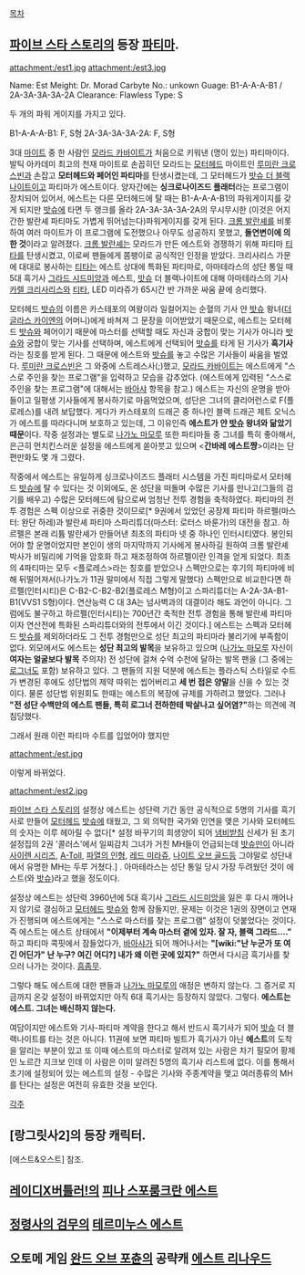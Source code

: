[[목차]]

== [[파이브 스타 스토리]]의 등장 [[파티마]]. ==

attachment:/est1.jpg  attachment:/est3.jpg

Name: Est
Meight: Dr. Morad Carbyte
No.: unkown
Guage: B1-A-A-A-B1 / 2A-3A-3A-3A-2A
Clearance: Flawless
Type: S



두 개의 파워 게이지를 가지고 있다.

B1-A-A-A-B1: F, S형
2A-3A-3A-3A-2A: F, S형

3대 [[마이트]] 중 한 사람인 [[모라드 카바이트]]가 처음으로 키워낸 (명이 있는) 파티마이다. 발틱 아카데미 최고의 천재 마이트로 손꼽히던 모라드는 [[모터헤드]] 마이트인 [[루미란 크로스빈]]과 손잡고 '''모터헤드와 페어인 파티마'''를 탄생시켰는데, 그 모터헤드가 [[밧슈 더 블랙나이트]]이고 파티마가 에스트이다. 양자간에는 '''싱크로나이즈드 플래터'''라는 프로그램이 장치되어 있어서, 에스트는 다른 모터헤드에 탈 때는 B1-A-A-A-B1의 파워게이지를 갖게 되지만 [[밧슈 더 블랙나이트|밧슈]]에 타면 두 랭크를 올라 2A-3A-3A-3A-2A의 무시무시한 (이것은 어지간한 발란셰 파티마도 가볍게 뛰어넘는다)파워게이지를 갖게 된다. [[크롬 발란셰]]를 비롯하여 여러 마이트가 이 프로그램에 도전했으나 아무도 성공하지 못했고, '''돌연변이에 의한 것'''이라고 알려졌다. [[크롬 발란셰]]는 모라드가 만든 에스트와 경쟁하기 위해 파티마 [[티타]]를 탄생시켰고, 이로써 팬들에게 쫌팽이로 공식적인 인정을 받았다. 크리사리스 가문에 대대로 봉사하는 [[티타]]는 에스트 상대에 특화된 파티마로, 아마테라스의 성단 통일 때 5대 흑기사 [[그라드 시드미앙]]과 에스트, [[밧슈 더 블랙나이트|밧슈]] 더 블랙나이트에 대해 아마테라스의 기사 [[카렐 크리사리스]]와 [[티타]], LED 미라쥬가 65시간 반 가까운 싸움 끝에 승리했다.

모터헤드 [[밧슈 더 블랙나이트|밧슈]]의 이름은 카스테포의 여왕이라 일컬어지는 순혈의 기사 얀 [[밧슈 더 블랙나이트|밧슈]] 왕녀([[더글라스 카이엔]]의 어머니)에게 바쳐져 그 문장을 이어받았기 때문으로, 에스트는 모터헤드 [[밧슈 더 블랙나이트|밧슈]]와 페어이기 때문에 마스터를 선택할 때도 자신과 궁합이 맞는 기사가 아니라 [[밧슈 더 블랙나이트|밧슈]]와 궁합이 맞는 기사를 선택하며, 에스트에게 선택되어 [[밧슈 더 블랙나이트|밧슈]]를 타게 된 기사가 '''흑기사'''라는 칭호를 받게 된다. 그 때문에 에스트와 [[밧슈 더 블랙나이트|밧슈]]를 놓고 수많은 기사들이 싸움을 벌였다. [[루미란 크로스빈]]은 그 와중에 스트레스사(;)했고, [[모라드 카바이트]]는 에스트에게 "스스로 주인을 찾는 프로그램"을 입력하고 모습을 감추었다. (에스트에게 입력된 "스스로 주인을 찾는 프로그램"에 대해서는 [[바아샤]] 항목을 참고.) 에스트는 자신의 운명을 받아들이고 일평생 기사들에게 봉사하기로 마음먹었으며, 성단은 그녀의 클리어런스로 F(플로레스)를 내려 보답했다. 게다가 카스테포의 드래곤 중 하나인 블랙 드래곤 제트 오닉스가 에스트를 따라다니며 보호하고 있는데, 그 이유인즉 '''에스트가 얀 [[밧슈 더 블랙나이트|밧슈]] 왕녀와 닮았기 때문'''이다. 작중 설정과는 별도로 [[나가노 마모루]] 또한 파티마들 중 그녀를 특히 좋아해서, 은근히 먼치킨스러운 설정을 에스트에게 쏟아붓고 있으며 <'''간바레 에스트쨩'''>이라는 단편만화도 몇 개 그렸다.

작중에서 에스트는 유일하게 싱크로나이즈드 플래터 시스템을 가진 파티마로서 모터헤드 [[밧슈 더 블랙나이트|밧슈]]에 탈 수 있다는 것 이외에도, 온 성단을 떠돌며 수많은 기사를 만나고(그들의 검기를 배우고) 수많은 모터헤드에 탐으로써 엄청난 전투 경험을 축적하였다. 파티마의 전투 경험은 스펙 이상으로 귀중한 것이므로[* 9권에서 있었던 공장제 파티마 하르펠(마스터: 완단 하레)과 발란셰 파티마 스파리튜더(마스터: 로터스 바룬가)의 대전을 참고. 하르펠은 본래 리튬 발란셰가 만들어낸 최초의 파티마 넷 중 하나인 인터시티였다. 봉인되어야 할 운명이었지만 본인이 생의 마지막까지 기사에게 봉사하길 원하여 크롬 발란셰 박사가 비밀리에 기억을 암호화 하고 재조정하여 하르펠이란 인격을 얻게 되었다. 최초의 4파티마는 모두 <플로레스>라는 칭호를 받았으나 스펙만으로는 후기의 파티마에 비해 뒤떨어져서(나가노가 11권 말미에서 직접 그렇게 말했다) 스펙만으로 비교한다면 하르펠(인터시티)은 C-B2-C-B2-B2(플로레스 M형)이고 스파리튜더는 A-2A-3A-B1-B1(VVS1 S형)이다. 연산능력 C 대 3A는 넘사벽과의 대결이라 해도 과언이 아니다. 그럼에도 불구하고 하르펠(인터시티)는 700년간 축적한 전투 경험을 통해 발란셰 파티마이자 연산전에 특화된 스파리튜더와의 전투에서 이긴 것이다.] 에스트는 스펙과 모터헤드 [[밧슈 더 블랙나이트|밧슈]]를 제외하더라도 그 전투 경험만으로 성단 최고의 파티마라 불리기에 부족함이 없다. 외모에서도 에스트는 '''성단 최고의 발목'''을 보유하고 있으며 ([[나가노 마모루]] 자신이 '''여자는 얼굴보다 발목''' 주의자) 전 성단에 걸쳐 수억 수천에 달하는 발목 팬을 (그 중에는 [[로그너]]도 포함) 보유하고 있다. 그 팬들의 지원 덕분에 에스트는 플라스틱 스타일로 수트가 변경된 후에도 성단법의 제약 따위는 씹어버리고 '''세 번 접은 양말'''을 신을 수 있는 것이다. 물론 성단법 위원회도 한때는 에스트의 복장에 규제를 가하려고 했었다. 그러나 '''"전 성단 수백만의 에스트 팬들, 특히 로그너 전하한테 박살나고 싶어염?"'''하는 의견에 격침당했다.

그래서 원래 이런 파티마 수트를 입었어야 했지만

attachment:/est.jpg


이렇게 바뀌었다.

attachment:/est2.jpg



[[파이브 스타 스토리]]의 설정상 에스트는 성단력 기간 동안 공식적으로 5명의 기사를 흑기사로 만들어 [[모터헤드]] [[밧슈 더 블랙나이트|밧슈]]에 태웠고, 그 외 의탁한 국가와 인연을 맺은 기사와 모터헤드의 숫자는 이루 헤아릴 수 없다[* 설정 바꾸기의 희생양이 되어 [[냄비받침]] 신세가 된 초기 설정집의 2권 '콜러스'에서 일찌감치 그녀가 거친 MH들이 언급되는데 [[밧슈 더 블랙나이트|밧슈]]만이 아니라 [[사이렌 시리즈]], [[A-Toll]], [[파열의 인형]], [[레드 미라쥬]], [[나이트 오브 골드]]등 그야말로 성단내에서 유명한 MH는 두루 거쳤다.] . 아마테라스는 성단 통일 당시 가장 두려웠던 것이 에스트(와 [[밧슈 더 블랙나이트|밧슈]])라고 했을 정도이다.

설정상 에스트는 성단력 3960년에 5대 흑기사 [[그라드 시드미앙]]을 잃은 후 다시 깨어나지 않기로 결심하고 [[모터헤드]] [[밧슈 더 블랙나이트|밧슈]]와 함께 잠들지만, 문제는 이것은 1권의 장면이고 연재가 진행되며 에스트에게는 "스스로 마스터를 찾는 프로그램" 설정이 덧붙었다는 것이다. 즉 에스트는 에스트 상태에서 '''"이제부터 계속 마스터 곁에 있자. 잘 자, 블랙 그라드…."''' 하고 파티마 콕핏에서 잠들었다가, [[바아샤]]가 되어 깨어나서는 '''"[wiki:"난 누군가 또 여긴 어딘가" 난 누구? 여긴 어디?] 내가 왜 이런 곳에 있지?"''' 하면서 다시금 흑기사를 찾으러 나가는 것이다. [[흠좀무]].

그렇다 해도 에스트에 대한 팬들과 [[나가노 마모루]]의 애정은 변하지 않는다. 그 증거로 지금까지 온갖 설정이 바뀌었지만 아직 6대 흑기사는 등장하지 않았다. 그렇다. '''에스트는 에스트. 그녀는 배신하지 않는다.'''

여담이지만 에스트와 기사-파티마 계약을 한다고 해서 반드시 흑기사가 되어 [[밧슈 더 블랙나이트|밧슈]] 더 블랙나이트를 타는 것은 아니다. 11권에 보면 파티마 빌트가 흑기사가 아닌 '''에스트'''의 도착을 알리는 부분이 있고 또 이때 에스트의 마스터로 알려져 있는 사람은 차기 필모어 황제인 노르간 지크보 인데 이 사람은 이미 알려진 5명의 흑기사 리스트에 없다. 이를 통해서 초기에 설정되어 있는 에스트의 설정 - 수많은 기사와 주종계약을 맺고 여러종류의 MH를 탄다는 설정은 여전히 유효한 것을 보인다.  



[[각주]]



== [랑그릿사2]의 등장 캐릭터. ==

[에스트&오스트] 참조.

== [[레이디X버틀러!]]의 [[피나 스포룸크란 에스트]] ==

== [[정령사의 검무]]의 [[테르미누스 에스트]] ==
== 오토메 게임 [[완드 오브 포츈]]의 공략캐 [[에스트 리나우드]] ==

